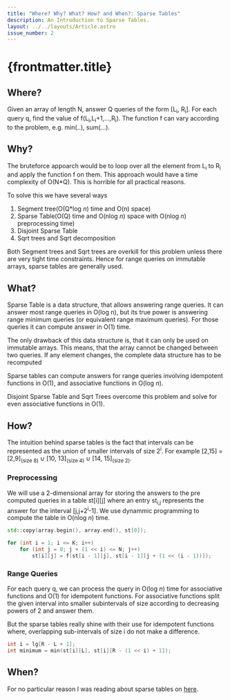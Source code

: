 ```yaml
---
title: "Where? Why? What? How? and When?: Sparse Tables"
description: An Introduction to Sparse Tables.
layout: ../../layouts/Article.astro
issue_number: 2
---
```


# {frontmatter.title}

## Where?

Given an array of length N, answer Q queries of the form [L<sub>i</sub>, R<sub>i</sub>].
For each query q, find the value of f(L<sub>i</sub>,L<sub>i</sub>+1,...,R<sub>i</sub>).
The function f can vary according to the problem, e.g. min(..), sum(...).

## Why?

The bruteforce appoarch would be to loop over all the element from L<sub>i</sub> to R<sub>i</sub> and apply the function f on them.
This approach would have a time complexity of O(N*Q). This is horrible for all practical reasons.

To solve this we have several ways
1. Segment tree(O(Q*log _n_) time and O(n) space)
2. Sparse Table(O(Q) time and O(nlog _n_) space with O(nlog _n_) preprocessing time)
3. Disjoint Sparse Table
4. Sqrt trees and Sqrt decomposition

Both Segment trees and Sqrt trees are overkill for this problem unless there are very tight time constraints. Hence for range queries on immutable arrays, sparse tables are generally used.

## What?

<More>
Sparse Table is a data structure, that allows answering range queries.
It can answer most range queries in O(log n), but its true power is answering range minimum queries (or equivalent range maximum queries).
For those queries it can compute answer in O(1) time.

The only drawback of this data structure is, that it can only be used on immutable arrays. This means, that the array cannot be changed between two queries.
If any element changes, the complete data structure has to be recomputed

Sparse tables can compute answers for range queries involving idempotent functions in O(1), and associative functions in O(log _n_).

Disjoint Sparse Table and Sqrt Trees overcome this problem and solve for even associative functions in O(1).

## How?

The intuition behind sparse tables is the fact that intervals can be represented as the union of smaller intervals of size 2<sup>i</sup>.
For example [2,15] = [2,9]<sub>(size 8)</sub> ∪ [10, 13]<sub>(size 4)</sub> ∪ [14, 15]<sub>(size 2)</sub>.

### Preprocessing

We will use a 2-dimensional array for storing the answers to the pre computed queries in a table st[i][j] where an entry st<sub>i,j</sub> represents the answer for the interval [j,j+2<sup>i</sup>-1].
We use dynammic programming to compute the table in O(nlog _n_) time.
``` c++
std::copy(array.begin(), array.end(), st[0]);

for (int i = 1; i <= K; i++)
    for (int j = 0; j + (1 << i) <= N; j++)
        st[i][j] = f(st[i - 1][j], st[i - 1][j + (1 << (i - 1))]);

```

### Range Queries

For each query q, we can process the query in O(log _n_) time for associative functions and O(1) for idempotent functions.
For associative functions split the given interval into smaller subintervals of size according to decreasing powers of 2 and answer them.

But the sparse tables really shine with their use for idempotent functions where, overlapping sub-intervals of size i do not make a difference.
``` c++
int i = lg[R - L + 1];
int minimum = min(st[i][L], st[i][R - (1 << i) + 1]);
```

## When?

For no particular reason I was reading about sparse tables on [here](https://cp-algorithms.com).
</More>
